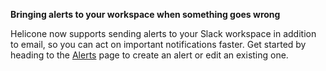 **Bringing alerts to your workspace when something goes wrong**

Helicone now supports sending alerts to your Slack workspace in addition to email, so you can act on important notifications faster. Get started by heading to the [Alerts](https://us.helicone.ai/alerts) page to create an alert or edit an existing one.
